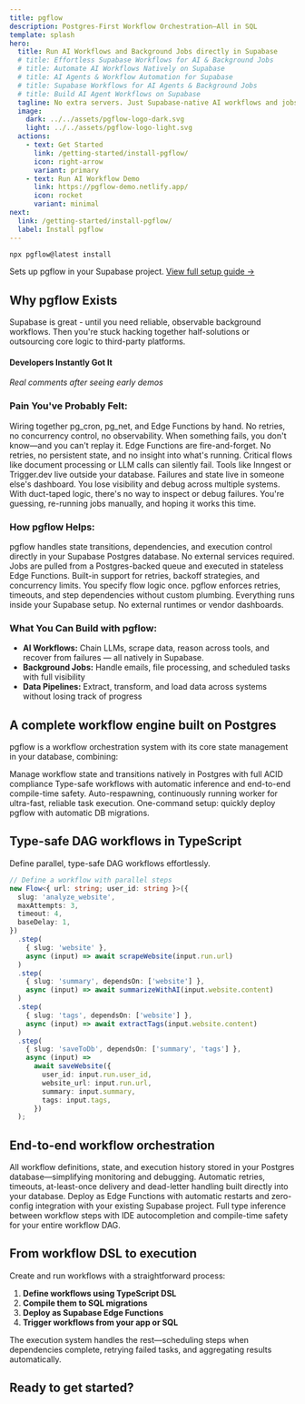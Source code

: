 ```yaml
---
title: pgflow
description: Postgres-First Workflow Orchestration—All in SQL
template: splash
hero:
  title: Run AI Workflows and Background Jobs directly in Supabase
  # title: Effortless Supabase Workflows for AI & Background Jobs
  # title: Automate AI Workflows Natively on Supabase
  # title: AI Agents & Workflow Automation for Supabase
  # title: Supabase Workflows for AI Agents & Background Jobs
  # title: Build AI Agent Workflows on Supabase
  tagline: No extra servers. Just Supabase-native AI workflows and jobs that don’t fail silently.
  image:
    dark: ../../assets/pgflow-logo-dark.svg
    light: ../../assets/pgflow-logo-light.svg
  actions:
    - text: Get Started
      link: /getting-started/install-pgflow/
      icon: right-arrow
      variant: primary
    - text: Run AI Workflow Demo
      link: https://pgflow-demo.netlify.app/
      icon: rocket
      variant: minimal
next:
  link: /getting-started/install-pgflow/
  label: Install pgflow
---
```



<div class="quickstart-section">

```bash
npx pgflow@latest install
```

<div class="quickstart-caption">Sets up pgflow in your Supabase project. <a href="/getting-started/install-pgflow/">View full setup guide →</a></div>

</div>

## Why pgflow Exists

Supabase is great - until you need reliable, observable background workflows. Then you're stuck hacking together half-solutions or outsourcing core logic to third-party platforms.

#### Developers Instantly Got It

*Real comments after seeing early demos*

<TestimonialCarousel client:load />

### Pain You've Probably Felt:

<CardGrid>
  <Card title="Duct-taping Solutions" icon="warning">
    Wiring together pg_cron, pg_net, and Edge Functions by hand. No retries, no concurrency control, no observability. When something fails, you don't know—and you can't replay it.
  </Card>

  <Card title="Background Jobs Without Safety" icon="warning">
    Edge Functions are fire-and-forget. No retries, no persistent state, and no insight into what's running. Critical flows like document processing or LLM calls can silently fail.
  </Card>

  <Card title="External Orchestrators Don't Fit" icon="warning">
    Tools like Inngest or Trigger.dev live outside your database. Failures and state live in someone else's dashboard. You lose visibility and debug across multiple systems.
  </Card>

  <Card title="Zero Visibility" icon="warning">
    With duct-taped logic, there's no way to inspect or debug failures. You're guessing, re-running jobs manually, and hoping it works this time.
  </Card>
</CardGrid>

### How pgflow Helps:

<CardGrid>
  <Card title="Postgres-Native Orchestration" icon="approve-check">
    pgflow handles state transitions, dependencies, and execution control directly in your Supabase Postgres database. No external services required.
  </Card>

  <Card title="Durable Queue-Based Workers" icon="approve-check">
    Jobs are pulled from a Postgres-backed queue and executed in stateless Edge Functions. Built-in support for retries, backoff strategies, and concurrency limits.
  </Card>

  <Card title="Simple Flow Definitions" icon="approve-check">
    You specify flow logic once. pgflow enforces retries, timeouts, and step dependencies without custom plumbing.
  </Card>

  <Card title="No Infra, No Lock-In" icon="approve-check">
    Everything runs inside your Supabase setup. No external runtimes or vendor dashboards.
  </Card>
</CardGrid>

### What You Can Build with pgflow:

- **AI Workflows:** Chain LLMs, scrape data, reason across tools, and recover from failures — all natively in Supabase.
- **Background Jobs:** Handle emails, file processing, and scheduled tasks with full visibility
- **Data Pipelines:** Extract, transform, and load data across systems without losing track of progress

## A complete workflow engine built on Postgres

pgflow is a workflow orchestration system with its core state management in your database, combining:

<CardGrid>
  <Card title="SQL Core" icon="star">
    Manage workflow state and transitions natively in Postgres with full ACID compliance
  </Card>
  <Card title="TypeScript DSL" icon="seti:typescript">
    Type-safe workflows with automatic inference and end-to-end compile-time safety.
  </Card>
  <Card title="Edge Worker" icon="rocket">
    Auto-respawning, continuously running worker for ultra-fast, reliable task execution.
  </Card>
  <Card title="CLI Tools" icon="seti:powershell">
    One-command setup: quickly deploy pgflow with automatic DB migrations.
  </Card>
</CardGrid>

## Type-safe DAG workflows in TypeScript

Define parallel, type-safe DAG workflows effortlessly.

```typescript
// Define a workflow with parallel steps
new Flow<{ url: string; user_id: string }>({
  slug: 'analyze_website',
  maxAttempts: 3,
  timeout: 4,
  baseDelay: 1,
})
  .step(
    { slug: 'website' },
    async (input) => await scrapeWebsite(input.run.url)
  )
  .step(
    { slug: 'summary', dependsOn: ['website'] },
    async (input) => await summarizeWithAI(input.website.content)
  )
  .step(
    { slug: 'tags', dependsOn: ['website'] },
    async (input) => await extractTags(input.website.content)
  )
  .step(
    { slug: 'saveToDb', dependsOn: ['summary', 'tags'] },
    async (input) =>
      await saveWebsite({
        user_id: input.run.user_id,
        website_url: input.run.url,
        summary: input.summary,
        tags: input.tags,
      })
  );
```

## End-to-end workflow orchestration

<CardGrid>
  <Card title="Single source of truth" icon="open-book">
    All workflow definitions, state, and execution history stored in your Postgres database—simplifying monitoring and debugging.
  </Card>

  <Card title="Reliable task processing" icon="rocket">
    Automatic retries, timeouts, at-least-once delivery and dead-letter handling built directly into your database.
  </Card>

  <Card title="Supabase-native" icon="puzzle">
    Deploy as Edge Functions with automatic restarts and zero-config integration with your existing Supabase project.
  </Card>

  <Card title="Developer experience" icon="approve-check">
    Full type inference between workflow steps with IDE autocompletion and compile-time safety for your entire workflow DAG.
  </Card>
</CardGrid>

## From workflow DSL to execution

Create and run workflows with a straightforward process:

1. **Define workflows using TypeScript DSL**
1. **Compile them to SQL migrations**
1. **Deploy as Supabase Edge Functions**
1. **Trigger workflows from your app or SQL**

The execution system handles the rest—scheduling steps when dependencies complete, retrying failed tasks, and aggregating results automatically.

## Ready to get started?

<CardGrid>
  <LinkCard
    title="Check Demo app"
    href="https://pgflow-demo.netlify.app/"
    description="Try out the app that will use flow from this tutorial"
  />
  <LinkCard
    title="Install pgflow"
    href="/getting-started/install-pgflow/"
    description="Install pgflow into your Supabase project in few minutes"
  />
</CardGrid>
